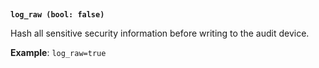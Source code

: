 <a id="audit-log_raw" /><br />

**`log_raw (bool: false)`**

Hash all sensitive security information before writing to the audit device.

**Example**: `log_raw=true`

<br />